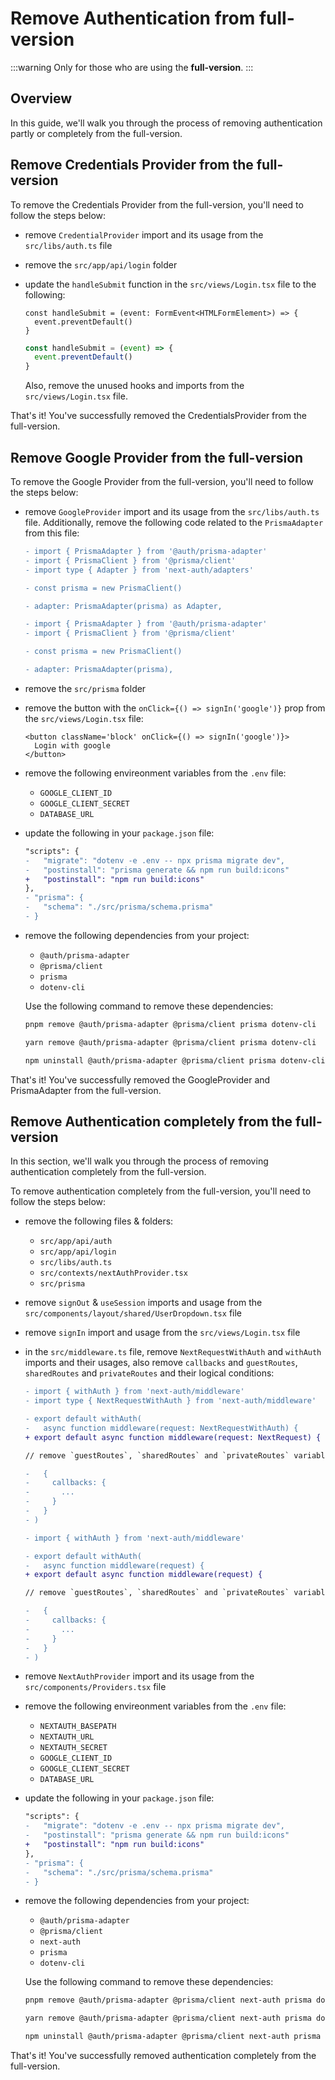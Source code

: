 # Remove Authentication from full-version


:::warning
Only for those who are using the **full-version**.
:::

## Overview

In this guide, we'll walk you through the process of removing authentication partly or completely from the full-version.

## Remove Credentials Provider from the full-version

To remove the Credentials Provider from the full-version, you'll need to follow the steps below:

- remove `CredentialProvider` import and its usage from the `src/libs/auth.ts` file
- remove the `src/app/api/login` folder
- update the `handleSubmit` function in the `src/views/Login.tsx` file to the following:

  <Tabs>
  <TabItem value="TS">

  ```tsx title="src/views/Login.tsx"
  const handleSubmit = (event: FormEvent<HTMLFormElement>) => {
    event.preventDefault()
  }
  ```

  </TabItem>
  <TabItem value="JS">

  ```js title="src/views/Login.js"
  const handleSubmit = (event) => {
    event.preventDefault()
  }
  ```

  </TabItem>
  </Tabs>

  Also, remove the unused hooks and imports from the `src/views/Login.tsx` file.

That's it! You've successfully removed the CredentialsProvider from the full-version.

## Remove Google Provider from the full-version

To remove the Google Provider from the full-version, you'll need to follow the steps below:

- remove `GoogleProvider` import and its usage from the `src/libs/auth.ts` file. Additionally, remove the following code related to the `PrismaAdapter` from this file:

  <Tabs>
  <TabItem value="TS">

  ```diff title="src/libs/auth.ts"
  - import { PrismaAdapter } from '@auth/prisma-adapter'
  - import { PrismaClient } from '@prisma/client'
  - import type { Adapter } from 'next-auth/adapters'

  - const prisma = new PrismaClient()

  - adapter: PrismaAdapter(prisma) as Adapter,
  ```

  </TabItem>
  <TabItem value="JS">

  ```diff title="src/libs/auth.js"
  - import { PrismaAdapter } from '@auth/prisma-adapter'
  - import { PrismaClient } from '@prisma/client'

  - const prisma = new PrismaClient()

  - adapter: PrismaAdapter(prisma),
  ```

  </TabItem>
  </Tabs>

- remove the `src/prisma` folder
- remove the button with the `onClick={() => signIn('google')}` prop from the `src/views/Login.tsx` file:

  ```tsx title="src/views/Login.tsx"
  <button className='block' onClick={() => signIn('google')}>
    Login with google
  </button>
  ```

- remove the following envireonment variables from the `.env` file:

  - `GOOGLE_CLIENT_ID`
  - `GOOGLE_CLIENT_SECRET`
  - `DATABASE_URL`

- update the following in your `package.json` file:

  ```diff
  "scripts": {
  -   "migrate": "dotenv -e .env -- npx prisma migrate dev",
  -   "postinstall": "prisma generate && npm run build:icons"
  +   "postinstall": "npm run build:icons"
  },
  - "prisma": {
  -   "schema": "./src/prisma/schema.prisma"
  - }
  ```

- remove the following dependencies from your project:

  - `@auth/prisma-adapter`
  - `@prisma/client`
  - `prisma`
  - `dotenv-cli`

  Use the following command to remove these dependencies:

  <Tabs>
  <TabItem value="pnpm">

  ```bash
  pnpm remove @auth/prisma-adapter @prisma/client prisma dotenv-cli
  ```

  </TabItem>
  <TabItem value="yarn">

  ```bash
  yarn remove @auth/prisma-adapter @prisma/client prisma dotenv-cli
  ```

  </TabItem>
  <TabItem value="npm">

  ```bash
  npm uninstall @auth/prisma-adapter @prisma/client prisma dotenv-cli
  ```

  </TabItem>
  </Tabs>

That's it! You've successfully removed the GoogleProvider and PrismaAdapter from the full-version.

## Remove Authentication completely from the full-version

In this section, we'll walk you through the process of removing authentication completely from the full-version.

To remove authentication completely from the full-version, you'll need to follow the steps below:

- remove the following files & folders:

  - `src/app/api/auth`
  - `src/app/api/login`
  - `src/libs/auth.ts`
  - `src/contexts/nextAuthProvider.tsx`
  - `src/prisma`

- remove `signOut` & `useSession` imports and usage from the `src/components/layout/shared/UserDropdown.tsx` file
- remove `signIn` import and usage from the `src/views/Login.tsx` file
- in the `src/middleware.ts` file, remove `NextRequestWithAuth` and `withAuth` imports and their usages, also remove `callbacks` and `guestRoutes`, `sharedRoutes` and `privateRoutes` and their logical conditions:

  <Tabs>
  <TabItem value="TS">

  ```diff title="src/middleware.ts"
  - import { withAuth } from 'next-auth/middleware'
  - import type { NextRequestWithAuth } from 'next-auth/middleware'

  - export default withAuth(
  -   async function middleware(request: NextRequestWithAuth) {
  + export default async function middleware(request: NextRequest) {

  // remove `guestRoutes`, `sharedRoutes` and `privateRoutes` variables and their logical conditions

  -   {
  -     callbacks: {
  -       ...
  -     }
  -   }
  - )
  ```

  </TabItem>
  <TabItem value="JS">

  ```diff title="src/middleware.js"
  - import { withAuth } from 'next-auth/middleware'

  - export default withAuth(
  -   async function middleware(request) {
  + export default async function middleware(request) {

  // remove `guestRoutes`, `sharedRoutes` and `privateRoutes` variable and their logical conditions

  -   {
  -     callbacks: {
  -       ...
  -     }
  -   }
  - )
  ```

  </TabItem>
  </Tabs>

- remove `NextAuthProvider` import and its usage from the `src/components/Providers.tsx` file
- remove the following envireonment variables from the `.env` file:

  - `NEXTAUTH_BASEPATH`
  - `NEXTAUTH_URL`
  - `NEXTAUTH_SECRET`
  - `GOOGLE_CLIENT_ID`
  - `GOOGLE_CLIENT_SECRET`
  - `DATABASE_URL`

- update the following in your `package.json` file:

  ```diff
  "scripts": {
  -   "migrate": "dotenv -e .env -- npx prisma migrate dev",
  -   "postinstall": "prisma generate && npm run build:icons"
  +   "postinstall": "npm run build:icons"
  },
  - "prisma": {
  -   "schema": "./src/prisma/schema.prisma"
  - }
  ```

- remove the following dependencies from your project:

  - `@auth/prisma-adapter`
  - `@prisma/client`
  - `next-auth`
  - `prisma`
  - `dotenv-cli`

  Use the following command to remove these dependencies:

  <Tabs>
  <TabItem value="pnpm">

  ```bash
  pnpm remove @auth/prisma-adapter @prisma/client next-auth prisma dotenv-cli
  ```

  </TabItem>
  <TabItem value="yarn">

  ```bash
  yarn remove @auth/prisma-adapter @prisma/client next-auth prisma dotenv-cli
  ```

  </TabItem>
  <TabItem value="npm">

  ```bash
  npm uninstall @auth/prisma-adapter @prisma/client next-auth prisma dotenv-cli
  ```

  </TabItem>
  </Tabs>

That's it! You've successfully removed authentication completely from the full-version.
